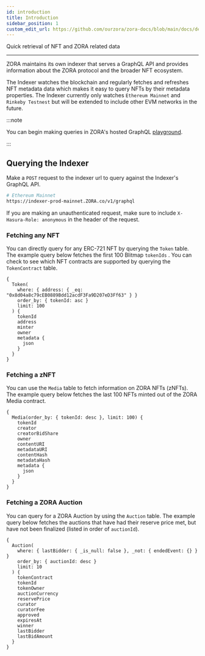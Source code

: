 ```yaml
---
id: introduction
title: Introduction
sidebar_position: 1
custom_edit_url: https://github.com/ourzora/zora-docs/blob/main/docs/developer-tools/indexer/introduction.mdx
---
```


Quick retrieval of NFT and ZORA related data

---

ZORA maintains its own indexer that serves a GraphQL API and provides information about the ZORA protocol and
the broader NFT ecosystem.

<!-- **[Indexer Diagram goes here]** -->

The Indexer watches the blockchain and regularly fetches and refreshes NFT metadata data which makes it easy to query NFTs by their
metadata properties. The Indexer currently only watches `Ethereum Mainnet` and `Rinkeby Testnest` but will be extended to include other EVM networks in the future.

:::note

You can begin making queries in ZORA's hosted GraphQL [playground](https://ourZORA.github.io/indexer-playground/).

:::

## Querying the Indexer

Make a `POST` request to the indexer url to query against the Indexer's GraphQL API.

```bash
# Ethereum Mainnet
https://indexer-prod-mainnet.ZORA.co/v1/graphql
```

If you are making an unauthenticated request, make sure to include `X-Hasura-Role: anonymous` in the header of the request.

### Fetching any NFT

You can directly query for any ERC-721 NFT by querying the `Token` table. The example query below fetches the first 100 Blitmap `tokenIds` .
You can check to see which NFT contracts are supported by querying the `TokenContract` table.

```gql
{
  Token(
    where: { address: { _eq: "0x8d04a8c79cEB0889Bdd12acdF3Fa9D207eD3Ff63" } }
    order_by: { tokenId: asc }
    limit: 100
  ) {
    tokenId
    address
    minter
    owner
    metadata {
      json
    }
  }
}
```

### Fetching a zNFT

You can use the `Media` table to fetch information on ZORA NFTs (zNFTs). The example query below fetches the last 100 NFTs minted
out of the ZORA Media contract.

```gql
{
  Media(order_by: { tokenId: desc }, limit: 100) {
    tokenId
    creator
    creatorBidShare
    owner
    contentURI
    metadataURI
    contentHash
    metadataHash
    metadata {
      json
    }
  }
}
```

### Fetching a ZORA Auction

You can query for a ZORA Auction by using the `Auction` table. The example query below fetches the auctions that have had
their reserve price met, but have not been finalized (listed in order of `auctionId`).

```gql
{
  Auction(
    where: { lastBidder: { _is_null: false }, _not: { endedEvent: {} } }
    order_by: { auctionId: desc }
    limit: 10
  ) {
    tokenContract
    tokenId
    tokenOwner
    auctionCurrency
    reservePrice
    curator
    curatorFee
    approved
    expiresAt
    winner
    lastBidder
    lastBidAmount
  }
}
```
